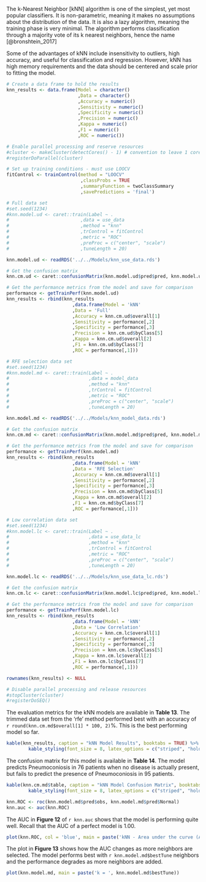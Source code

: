 \subsection{k-Nearest Neighbor} 

The k-Nearest Neighbor [kNN] algorithm is one of the simplest, yet most popular classifiers. It is non-parametric, meaning it makes no assumptions about the distribution of the data. It is also a lazy algorithm, meaning the training phase is very minimal. The algorithm performs classification through a majority vote of its k nearest neighbors, hence the name [@bronshtein_2017]

Some of the advantages of kNN include insensitivity to outliers, high accuracy, and useful for classification and regression. However, kNN has high memory requirements and the data should be centered and scale prior to fitting the model.

```r

# Create a data frame to hold the results
knn_results <- data.frame(Model = character()
                          ,Data = character()
                          ,Accuracy = numeric()
                          ,Sensitivity = numeric()
                          ,Specificity = numeric()
                          ,Precision = numeric()
                          ,Kappa = numeric()
                          ,F1 = numeric()
                          ,ROC = numeric())
```

```r

# Enable parallel processing and reserve resources
#cluster <- makeCluster(detectCores() - 1) # convention to leave 1 core for OS
#registerDoParallel(cluster)

# Set up training conditions - must use LOOCV
fitControl <- trainControl(method = "LOOCV"
                           ,classProbs = TRUE 
                           ,summaryFunction = twoClassSummary
                           ,savePredictions = 'final')

# Full data set
#set.seed(1234)
#knn.model.ud <- caret::train(Label ~ .
#                          ,data = use_data
#                          ,method = "knn"
#                          ,trControl = fitControl
#                          ,metric = "ROC" 
#                          ,preProc = c("center", "scale")
#                          ,tuneLength = 20)

knn.model.ud <- readRDS('../../Models/knn_use_data.rds')

# Get the confusion matrix
knn.cm.ud <- caret::confusionMatrix(knn.model.ud$pred$pred, knn.model.ud$pred$obs, mode = "everything")

# Get the performance metrics from the model and save for comparison
performance <- getTrainPerf(knn.model.ud)
knn_results <- rbind(knn_results
                        ,data.frame(Model = 'kNN'
                        ,Data = 'Full'
                        ,Accuracy = knn.cm.ud$overall[1]
                        ,Sensitivity = performance[,2]
                        ,Specificity = performance[,3]
                        ,Precision = knn.cm.ud$byClass[5]
                        ,Kappa = knn.cm.ud$overall[2]
                        ,F1 = knn.cm.ud$byClass[7]
                        ,ROC = performance[,1]))

# RFE selection data set
#set.seed(1234)
#knn.model.md <- caret::train(Label ~ .
#                             ,data = model_data
#                             ,method = "knn"
#                             ,trControl = fitControl
#                             ,metric = "ROC" 
#                             ,preProc = c("center", "scale")
#                             ,tuneLength = 20)

knn.model.md <- readRDS('../../Models/knn_model_data.rds')

# Get the confusion matrix
knn.cm.md <- caret::confusionMatrix(knn.model.md$pred$pred, knn.model.md$pred$obs, mode = "everything")

# Get the performance metrics from the model and save for comparison
performance <- getTrainPerf(knn.model.md)
knn_results <- rbind(knn_results
                        ,data.frame(Model = 'kNN'
                        ,Data = 'RFE Selection'
                        ,Accuracy = knn.cm.md$overall[1]
                        ,Sensitivity = performance[,2]
                        ,Specificity = performance[,3]
                        ,Precision = knn.cm.md$byClass[5]
                        ,Kappa = knn.cm.md$overall[2]
                        ,F1 = knn.cm.md$byClass[7]
                        ,ROC = performance[,1]))

# Low correlation data set
#set.seed(1234)
#knn.model.lc <- caret::train(Label ~ .
#                             ,data = use_data_lc
#                             ,method = "knn"
#                             ,trControl = fitControl
#                             ,metric = "ROC" 
#                             ,preProc = c("center", "scale")
#                             ,tuneLength = 20)

knn.model.lc <- readRDS('../../Models/knn_use_data_lc.rds')

# Get the confusion matrix
knn.cm.lc <- caret::confusionMatrix(knn.model.lc$pred$pred, knn.model.lc$pred$obs, mode = "everything")

# Get the performance metrics from the model and save for comparison
performance <- getTrainPerf(knn.model.lc)
knn_results <- rbind(knn_results
                        ,data.frame(Model = 'kNN'
                        ,Data = 'Low Correlation'
                        ,Accuracy = knn.cm.lc$overall[1]
                        ,Sensitivity = performance[,2]
                        ,Specificity = performance[,3]
                        ,Precision = knn.cm.lc$byClass[5]
                        ,Kappa = knn.cm.lc$overall[2]
                        ,F1 = knn.cm.lc$byClass[7]
                        ,ROC = performance[,1]))

rownames(knn_results) <- NULL

# Disable parallel processing and release resources
#stopCluster(cluster)
#registerDoSEQ()

```

The evaluation metrics for the kNN models are available in __Table 13__. The trimmed data set from the 'rfe' method performed best with an accuracy of `r round(knn.cm.md$overall[1] * 100, 2)`%. This is the best performing model so far.

```r

kable(knn_results, caption = "kNN Model Results", booktabs = TRUE) %>% 
        kable_styling(font_size = 8, latex_options = c("striped", "hold_position"))

```

\FloatBarrier

The confusion matrix for this model is available in __Table 14__. The model predicts Pneumoconiosis in 76 patients when no disease is actually present, but fails to predict the presence of Pneumoconiosis in 95 patients.

```r

kable(knn.cm.md$table, caption = "kNN Model Confusion Matrix", booktabs = TRUE) %>% 
        kable_styling(font_size = 8, latex_options = c("striped", "hold_position"))

knn.ROC <- roc(knn.model.md$pred$obs, knn.model.md$pred$Normal)
knn.auc <- auc(knn.ROC)

```

The AUC in __Figure 12__ of `r knn.auc` shows that the model is performing quite well. Recall that the AUC of a perfect model is 1.00.

```r

plot(knn.ROC, col = 'blue', main = paste('kNN - Area under the curve (AUC):', round(auc(knn.ROC),2)))

```

The plot in __Figure 13__ shows how the AUC changes as more neighbors are selected. The model performs best with `r knn.model.md$bestTune` neighbors and the performance degrades as more neighbors are added.

```r

plot(knn.model.md, main = paste('k = ', knn.model.md$bestTune))

```